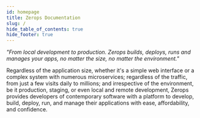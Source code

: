 ```yaml
---
id: homepage
title: Zerops Documentation
slug: /
hide_table_of_contents: true
hide_footer: true
---
```


_"From local development to production. Zerops builds, deploys, runs and manages your apps, no matter the size, no matter the environment."_

Regardless of the application size, whether it's a simple web interface or a complex system with numerous microservices; regardless of the traffic, from just a few visits daily to millions; and irrespective of the environment, be it production, staging, or even local and remote development, Zerops provides developers of contemporary software with a platform to develop, build, deploy, run, and manage their applications with ease, affordability, and confidence.


